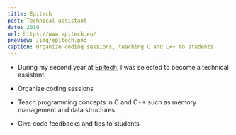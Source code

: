 ```yaml
---
title: Epitech
post: Technical assistant
date: 2019
url: https://www.epitech.eu/
preview: /img/epitech.png
caption: Organize coding sessions, teaching C and C++ to students.
---
```


- During my second year at [Epitech](https://www.epitech.eu/), I was selected to become a technical assistant

- Organize coding sessions

- Teach programming concepts in C and C++ such as memory management and data structures

- Give code feedbacks and tips to students
